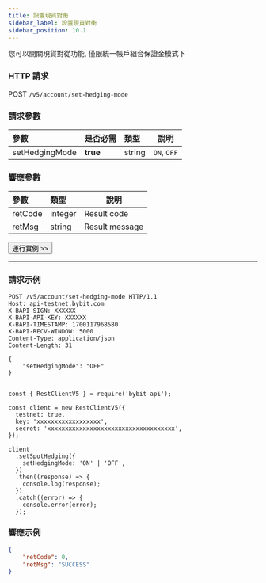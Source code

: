```yaml
---
title: 設置現貨對衝
sidebar_label: 設置現貨對衝
sidebar_position: 10.1
---
```

您可以開關現貨對從功能, 僅限統一帳戶組合保證金模式下

### HTTP 請求
POST `/v5/account/set-hedging-mode`

### 請求參數
| 參數 | 是否必需 | 類型 | 說明|
|:----- |:-------|:-----|------ |
|setHedgingMode |**true** |string |`ON`, `OFF`|

### 響應參數
| 參數 | 類型 | 說明|
|:----- |:-----|----- |
|retCode |integer |Result code |
|retMsg |string |Result message |

<a href="/api-explorer/v5/account/set-spot-hedge"><Button>運行實例 >></Button></a>

---

### 請求示例

<Tabs groupId="programming-languages">
<TabItem value="http" label="HTTP">

```http
POST /v5/account/set-hedging-mode HTTP/1.1
Host: api-testnet.bybit.com
X-BAPI-SIGN: XXXXXX
X-BAPI-API-KEY: XXXXXX
X-BAPI-TIMESTAMP: 1700117968580
X-BAPI-RECV-WINDOW: 5000
Content-Type: application/json
Content-Length: 31

{
    "setHedgingMode": "OFF"
}
```

</TabItem>
<TabItem value="python" label="Python">

```python

```

</TabItem>

<TabItem value="Node" label="Node.js">

```n4js
const { RestClientV5 } = require('bybit-api');

const client = new RestClientV5({
  testnet: true,
  key: 'xxxxxxxxxxxxxxxxxx',
  secret: 'xxxxxxxxxxxxxxxxxxxxxxxxxxxxxxxxxxxx',
});

client
  .setSpotHedging({
    setHedgingMode: 'ON' | 'OFF',
  })
  .then((response) => {
    console.log(response);
  })
  .catch((error) => {
    console.error(error);
  });
```

</TabItem>
</Tabs>

### 響應示例

```json
{
    "retCode": 0,
    "retMsg": "SUCCESS"
}
```
